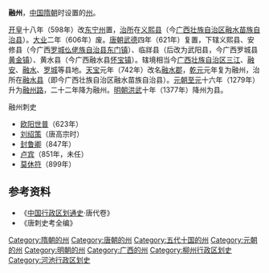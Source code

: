 '''融州'''，[[中国|中国]][[隋朝|隋朝]]时设置的[[州|州]]。

[[开皇|开皇]]十八年（598年）改[[东宁州|东宁州]]置，[[治所|治所]]在[[义熙县|义熙县]]（今[[广西壮族自治区|广西壮族自治区]][[融水苗族自治县|融水苗族自治县]]）。[[大业_(年号)|大业]]二年（606年）废。[[唐朝|唐朝]][[武德|武德]]四年（621年）复置，下辖义熙县、安修县（今广西[[罗城仫佬族自治县|罗城仫佬族自治县]][[东门镇_(罗城县)|东门镇]]）、临牂县（后改为武阳县，今广西罗城县[[黄金镇|黄金镇]]）、黄水县（今广西融水县[[怀宝镇|怀宝镇]]）。辖境相当今[[广西壮族自治区|广西壮族自治区]][[三江侗族自治县|三江]]、[[融安县|融安]]、[[融水苗族自治县|融水]]、[[罗城仫佬族自治县|罗城]]等县地。[[天宝_(唐朝)|天宝]]元年（742年）改名[[融水郡|融水郡]]，[[乾元_(唐朝)|乾元]]元年复为融州，治所在[[融水县|融水县]]（即今广西壮族自治区融水苗族自治县）。[[元朝|元朝]][[至元_(忽必烈)|至元]]十六年（1279年）升为[[融州路|融州路]]，二十二年降为融州。[[明朝|明朝]][[洪武|洪武]]十年（1377年）降州为县。

;融州刺史
* [[欧阳世普|欧阳世普]]（623年）
* [[刘绍策|刘绍策]]（唐高宗时）
* [[封鲁卿|封鲁卿]]（847年）
* [[卢宾|卢宾]]（851年，未任）
* [[莫休符|莫休符]]（899年）

== 参考资料 ==
*《[[中国行政区划通史|中国行政区划通史]]·唐代卷》
*《唐刺史考全编》

{{唐朝行政區劃|nocat}}
{{十國行政區劃|nocat}}
{{广西行政区划小作品}}
{{DEFAULTSORT:R}}

[[Category:隋朝的州|Category:隋朝的州]]
[[Category:唐朝的州|Category:唐朝的州]]
[[Category:五代十国的州|Category:五代十国的州]]
[[Category:元朝的州|Category:元朝的州]]
[[Category:明朝的州|Category:明朝的州]]
[[Category:广西的州|Category:广西的州]]
[[Category:柳州行政区划史|Category:柳州行政区划史]]
[[Category:河池行政区划史|Category:河池行政区划史]]